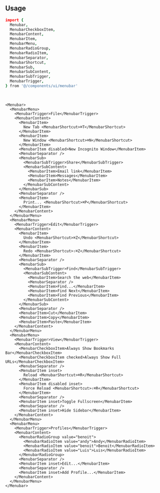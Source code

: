 ```coffeescript file=<rootDir>/src/components/ui/menubar.tsx title="components/ui/menubar.tsx"
```

<br />

## Usage

```coffeescript
import {
  Menubar,
  MenubarCheckboxItem,
  MenubarContent,
  MenubarItem,
  MenubarMenu,
  MenubarRadioGroup,
  MenubarRadioItem,
  MenubarSeparator,
  MenubarShortcut,
  MenubarSub,
  MenubarSubContent,
  MenubarSubTrigger,
  MenubarTrigger,
} from '@/components/ui/menubar'
```

<br />

```tsx
<Menubar>
  <MenubarMenu>
    <MenubarTrigger>File</MenubarTrigger>
    <MenubarContent>
      <MenubarItem>
        New Tab <MenubarShortcut>⌘T</MenubarShortcut>
      </MenubarItem>
      <MenubarItem>
        New Window <MenubarShortcut>⌘N</MenubarShortcut>
      </MenubarItem>
      <MenubarItem disabled>New Incognito Window</MenubarItem>
      <MenubarSeparator />
      <MenubarSub>
        <MenubarSubTrigger>Share</MenubarSubTrigger>
        <MenubarSubContent>
          <MenubarItem>Email link</MenubarItem>
          <MenubarItem>Messages</MenubarItem>
          <MenubarItem>Notes</MenubarItem>
        </MenubarSubContent>
      </MenubarSub>
      <MenubarSeparator />
      <MenubarItem>
        Print... <MenubarShortcut>⌘P</MenubarShortcut>
      </MenubarItem>
    </MenubarContent>
  </MenubarMenu>
  <MenubarMenu>
    <MenubarTrigger>Edit</MenubarTrigger>
    <MenubarContent>
      <MenubarItem>
        Undo <MenubarShortcut>⌘Z</MenubarShortcut>
      </MenubarItem>
      <MenubarItem>
        Redo <MenubarShortcut>⇧⌘Z</MenubarShortcut>
      </MenubarItem>
      <MenubarSeparator />
      <MenubarSub>
        <MenubarSubTrigger>Find</MenubarSubTrigger>
        <MenubarSubContent>
          <MenubarItem>Search the web</MenubarItem>
          <MenubarSeparator />
          <MenubarItem>Find...</MenubarItem>
          <MenubarItem>Find Next</MenubarItem>
          <MenubarItem>Find Previous</MenubarItem>
        </MenubarSubContent>
      </MenubarSub>
      <MenubarSeparator />
      <MenubarItem>Cut</MenubarItem>
      <MenubarItem>Copy</MenubarItem>
      <MenubarItem>Paste</MenubarItem>
    </MenubarContent>
  </MenubarMenu>
  <MenubarMenu>
    <MenubarTrigger>View</MenubarTrigger>
    <MenubarContent>
      <MenubarCheckboxItem>Always Show Bookmarks Bar</MenubarCheckboxItem>
      <MenubarCheckboxItem checked>Always Show Full URLs</MenubarCheckboxItem>
      <MenubarSeparator />
      <MenubarItem inset>
        Reload <MenubarShortcut>⌘R</MenubarShortcut>
      </MenubarItem>
      <MenubarItem disabled inset>
        Force Reload <MenubarShortcut>⇧⌘R</MenubarShortcut>
      </MenubarItem>
      <MenubarSeparator />
      <MenubarItem inset>Toggle Fullscreen</MenubarItem>
      <MenubarSeparator />
      <MenubarItem inset>Hide Sidebar</MenubarItem>
    </MenubarContent>
  </MenubarMenu>
  <MenubarMenu>
    <MenubarTrigger>Profiles</MenubarTrigger>
    <MenubarContent>
      <MenubarRadioGroup value="benoit">
        <MenubarRadioItem value="andy">Andy</MenubarRadioItem>
        <MenubarRadioItem value="benoit">Benoit</MenubarRadioItem>
        <MenubarRadioItem value="Luis">Luis</MenubarRadioItem>
      </MenubarRadioGroup>
      <MenubarSeparator />
      <MenubarItem inset>Edit...</MenubarItem>
      <MenubarSeparator />
      <MenubarItem inset>Add Profile...</MenubarItem>
    </MenubarContent>
  </MenubarMenu>
</Menubar>
```